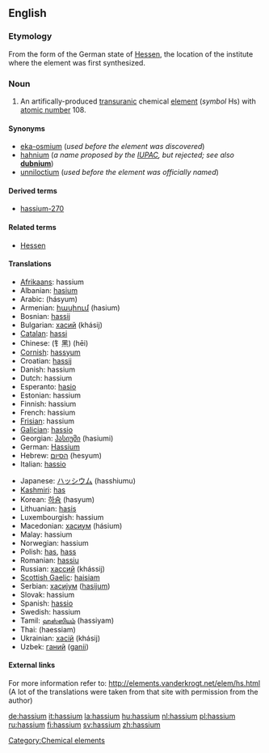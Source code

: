 {{see|Hassium}}
==English==
{{elements|Hs|bohrium|Bh|meitnerium|Mt}}
===Etymology===
From the {{L.}} form of the German state of [[w:Hessen|Hessen]], the location of the institute where the element was first synthesized.

=== Noun ===
{{en-noun|-}}
{{wikipedia}}

#An artifically-produced [[transuranic]] chemical [[element]] (''symbol'' Hs) with [[atomic number]] 108.

====Synonyms====
*[[eka-osmium]] (''used before the element was discovered'')
*[[hahnium]] (''a name proposed by the [[w:IUPAC|IUPAC]], but rejected; see also'' '''[[dubnium]]''')
*[[unniloctium]] (''used before the element was officially named'')

====Derived terms====
*[[hassium-270]]

====Related terms====
*[[w:Hessen|Hessen]]

==== Translations ====
{{top}}
*[[Afrikaans]]: hassium
*Albanian: [[hasium]]
*Arabic: {{ARchar|[[هسيوم]]}} (hásyum) {{m}}
*Armenian: [[հասիում]] (hasium)
*Bosnian: [[hassij]]
*Bulgarian: [[хасий]] (khásij) {{m}}
*[[Catalan]]: [[hassi]]
*Chinese: (钅黑) (hēi)
*[[Cornish]]: [[hassyum]]
*Croatian: [[hassij]]
*Danish: hassium
*Dutch: hassium {{n}}
*Esperanto: [[hasio]]
*Estonian: hassium
*Finnish: hassium
*French: hassium {{m}}
*[[Frisian]]: hassium
*[[Galician]]: [[hassio]]
*Georgian: [[ჰასიუმი]] (hasiumi)
*German: [[Hassium]] {{n}}
*Hebrew: [[הסיום]] (hesyum)
*Italian: [[hassio]] {{m}}
{{mid}}
*Japanese: [[ハッシウム]] (hasshiumu)
*[[Kashmiri]]: [[has#Kashmiri|has]]
*Korean: [[하슘]] (hasyum)
*Lithuanian: [[hasis]]
*Luxembourgish: hassium
*Macedonian: [[хасиум]] (hásium) {{m}}
*Malay: hassium
*Norwegian: hassium
*Polish: [[has#Polish|has]], [[hass]] {{m}}
*Romanian: [[hassiu]] {{n}}
*Russian: [[хассий]] (khássij) {{m}}
*[[Scottish Gaelic]]: [[haisiam]]
*Serbian: [[хасиjум]] ([[hasijum]]) {{m}}
*Slovak: hassium
*Spanish: [[hassio]] {{m}}
*Swedish: hassium
*Tamil: [[ஹஸ்ஸியம்]] (hassiyam)
*Thai: {{THchar|[[แฮลเชียม]]}} (haessiam)
*Ukrainian: [[хасiй]] (khásij) {{m}}
*Uzbek: [[ганий]] ([[ganii]])
{{bottom}}

====External links====
For more information refer to:
http://elements.vanderkrogt.net/elem/hs.html
(A lot of the translations were taken from that site with permission from the author)

[[Category:Chemical elements]]

[[de:hassium]]
[[it:hassium]]
[[la:hassium]]
[[hu:hassium]]
[[nl:hassium]]
[[pl:hassium]]
[[ru:hassium]]
[[fi:hassium]]
[[sv:hassium]]
[[zh:hassium]]
